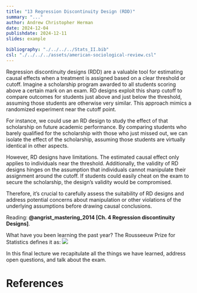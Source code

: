 ```yaml
---
title: "13 Regression Discontinuity Design (RDD)"
summary: "..."
author: Andrew Christopher Herman
date: 2024-12-04
publishdate: 2024-12-11
slides: example

bibliography: "./../../../Stats_II.bib"
csl: "./../../../assets/american-sociological-review.csl"
---
```


Regression discontinuity designs (RDD) are a valuable tool for estimating causal effects when a treatment is assigned based on a clear threshold or cutoff. Imagine a scholarship program awarded to all students scoring above a certain mark on an exam. RD designs exploit this sharp cutoff to compare outcomes for students just above and just below the threshold, assuming those students are otherwise very similar. This approach mimics a randomized experiment near the cutoff point.

For instance, we could use an RD design to study the effect of that scholarship on future academic performance. By comparing students who barely qualified for the scholarship with those who just missed out, we can isolate the effect of the scholarship, assuming those students are virtually identical in other aspects.

However, RD designs have limitations. The estimated causal effect only applies to individuals near the threshold. Additionally, the validity of RD designs hinges on the assumption that individuals cannot manipulate their assignment around the cutoff. If students could easily cheat on the exam to secure the scholarship, the design's validity would be compromised.

Therefore, it's crucial to carefully assess the suitability of RD designs and address potential concerns about manipulation or other violations of the underlying assumptions before drawing causal conclusions.

<!-- Lecture slides: [**Lecture 13**](/Lectures/14-Conclusion/14-Concl.html). -->

Reading: **@angrist_mastering_2014[Ch. 4 Regression discontinuity Designs]**.

What have you been learning the past year? The Rousseeuw Prize for Statistics defines it as:
![](https://discourse.datamethods.org/uploads/default/original/2X/1/19805845382993f6acfeae23272da8a84b5a66ec.png)


In this final lecture we recapitulate all the things we have learned, address open questions, and talk about the exam.

# References
